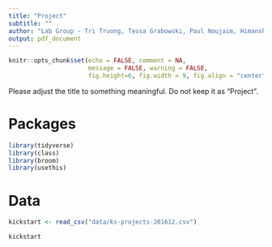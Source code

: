 ```yaml
---
title: "Project"
subtitle: ""
author: "Lab Group - Tri Truong, Tessa Grabowski, Paul Noujaim, Himanshu Jain"
output: pdf_document
---
```


```r
knitr::opts_chunk$set(echo = FALSE, comment = NA, 
                      message = FALSE, warning = FALSE,
                      fig.height=6, fig.width = 9, fig.align = "center")
```

Please adjust the title to something meaningful. Do not keep it as "Project".

# Packages

```r
library(tidyverse)
library(class)
library(broom)
library(usethis)
```

# Data

```r
kickstart <- read_csv("data/ks-projects-201612.csv")
```

```r
kickstart
```

